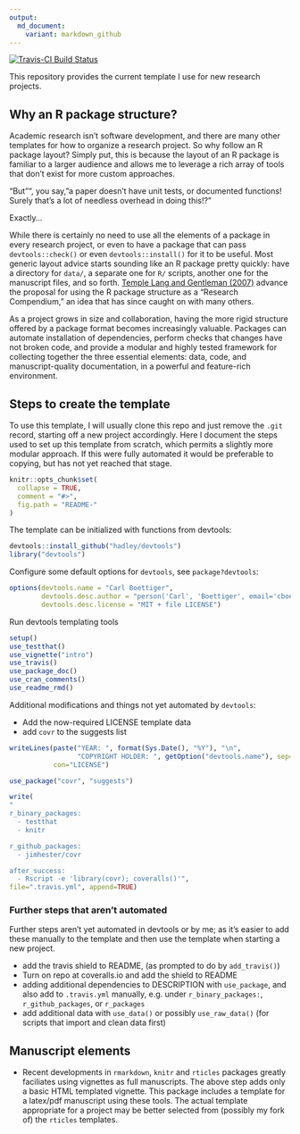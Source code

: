 ```yaml
---
output:
  md_document:
    variant: markdown_github
---
```


<!-- README.md is generated from README.Rmd. Please edit that file -->

[![Travis-CI Build Status](https://travis-ci.org/cboettig/template.svg?branch=master)](https://travis-ci.org/cboettig/template)



This repository provides the current template I use for new research projects.  

## Why an R package structure?

Academic research isn't software development, and there are many other templates for how to organize a research project.  So why follow an R package layout?  Simply put, this is because the layout of an R package is familiar to a larger audience and allows me to leverage a rich array of tools that don't exist for more custom approaches.

"But"", you say, "a paper doesn't have unit tests, or documented functions!  Surely that's a lot of needless overhead in doing this!?"

Exactly... 

While there is certainly no need to use all the elements of a package in every research project, or even to have a package that can pass `devtools::check()` or even `devtools::install()` for it to be useful.  Most generic layout advice starts sounding like an R package pretty quickly: have a directory for `data/`, a separate one for `R/` scripts, another one for the manuscript files, and so forth.  [Temple Lang and Gentleman (2007)] advance the proposal for using the R package structure as a "Research Compendium," an idea that has since caught on with many others.

As a project grows in size and collaboration, having the more rigid structure offered by a package format becomes increasingly valuable. Packages can automate installation of dependencies, perform checks that changes have not broken code, and provide a modular and highly tested framework for collecting together the three essential elements: data, code, and manuscript-quality documentation, in a powerful and feature-rich environment.


[Temple Lang and Gentleman (2007)]: "http://doi.org/10.1198/106186007X178663"



## Steps to create the template

To use this template, I will usually clone this repo and just remove the `.git` record, starting off a new project accordingly.  Here I document the steps used to set up this template from scratch, which permits a slightly more modular approach.  If this were fully automated it would be preferable to copying, but has not yet reached that stage.


```r
knitr::opts_chunk$set(
  collapse = TRUE,
  comment = "#>",
  fig.path = "README-"
)
```

The template can be initialized with functions from devtools:

```r
devtools::install_github("hadley/devtools")
library("devtools")
```

Configure some default options for `devtools`, see `package?devtools`:

```r
options(devtools.name = "Carl Boettiger", 
        devtools.desc.author = "person('Carl', 'Boettiger', email='cboettig@gmail.com', role = c('aut', 'cre'))",
        devtools.desc.license = "MIT + file LICENSE")
```


Run devtools templating tools

```r
setup()
use_testthat()
use_vignette("intro")
use_travis()
use_package_doc()
use_cran_comments()
use_readme_rmd()
```

Additional modifications and things not yet automated by `devtools`: 

- Add the now-required LICENSE template data
- add `covr` to the suggests list


```r
writeLines(paste("YEAR: ", format(Sys.Date(), "%Y"), "\n", 
                 "COPYRIGHT HOLDER: ", getOption("devtools.name"), sep=""),
           con="LICENSE")

use_package("covr", "suggests")

write(
"
r_binary_packages:
  - testthat
  - knitr

r_github_packages:
  - jimhester/covr

after_success:
  - Rscript -e 'library(covr); coveralls()'",
file=".travis.yml", append=TRUE)
```

### Further steps that aren't automated

Further steps aren't yet automated in devtools or by me; as it's easier to add these manually to the template and then use the template when starting a new project.  


- add the travis shield to README, (as prompted to do by `add_travis()`)
- Turn on repo at coveralls.io and add the shield to README
- adding additional dependencies to DESCRIPTION with `use_package`, and also add to `.travis.yml` manually, e.g. under `r_binary_packages:`, `r_github_packages`, or `r_packages`
- add additional data with `use_data()` or possibly `use_raw_data()` (for scripts that import and clean data first)

## Manuscript elements

- Recent developments in `rmarkdown`, `knitr` and `rticles` packages greatly faciliates using vignettes as full manuscripts.  The above step adds only a basic HTML templated vignette.  This package includes a template for a latex/pdf manuscript using these tools. The actual template appropriate for a project may be better selected from (possibly my fork of) the `rticles` templates.

